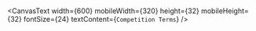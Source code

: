 
<br />

<CanvasText
  width={600}
  mobileWidth={320}
  height={32}
  mobileHeight={32}
  fontSize={24}
  textContent={`Competition Terms`}
/>

<CanvasText
  width={600}
  mobileWidth={320}
  height={4300}
  mobileHeight={7300}
  fontSize={14}
  textContentUrl={process.env.NEXT_PUBLIC_S3_URL_COMPETITION_TERMS}
/>
